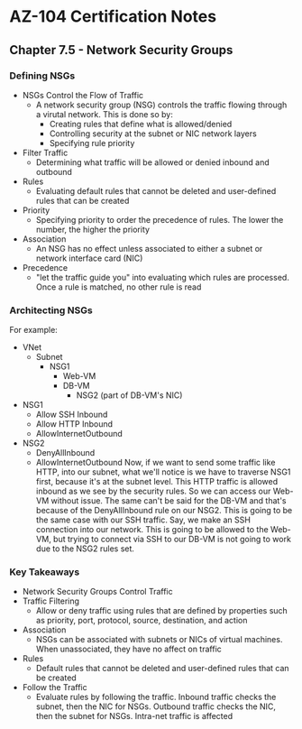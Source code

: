# AZ-104 Certification Notes
## Chapter 7.5 - Network Security Groups

### Defining NSGs
* NSGs Control the Flow of Traffic
	* A network security group (NSG) controls the traffic flowing through a virutal network. This is done so by:
		* Creating rules that define what is allowed/denied
		* Controlling security at the subnet or NIC network layers
		* Specifying rule priority
* Filter Traffic
	* Determining what traffic will be allowed or denied inbound and outbound
* Rules
	* Evaluating default rules that cannot be deleted and user-defined rules that can be created
* Priority
	* Specifying priority to order the precedence of rules. The lower the number, the higher the priority
* Association
	* An NSG has no effect unless associated to either a subnet or network interface card (NIC)
* Precedence
	* "let the traffic guide you" into evaluating which rules are processed. Once a rule is matched, no other rule is read

### Architecting NSGs
For example:
* VNet
	* Subnet
		* NSG1
			* Web-VM
			* DB-VM
				* NSG2 (part of DB-VM's NIC)
* NSG1
	* Allow SSH Inbound
	* Allow HTTP Inbound
	* AllowInternetOutbound
* NSG2
	* DenyAllInbound
	* AllowInternetOutbound
Now, if we want to send some traffic like HTTP, into our subnet, what we'll notice is we have to traverse NSG1 first, because it's at the subnet level. This HTTP traffic is allowed inbound as we see by the security rules. So we can access our Web-VM without issue. The same can't be said for the DB-VM and that's because of the DenyAllInbound rule on our NSG2. This is going to be the same case with our SSH traffic. Say, we make an SSH connection into our network. This is going to be allowed to the Web-VM, but trying to connect via SSH to our DB-VM is not going to work due to the NSG2 rules set.

### Key Takeaways
* Network Security Groups Control Traffic
* Traffic Filtering
	* Allow or deny traffic using rules that are defined by properties such as priority, port, protocol, source, destination, and action
* Association
	* NSGs can be associated with subnets or NICs of virtual machines. When unassociated, they have no affect on traffic
* Rules
	* Default rules that cannot be deleted and user-defined rules that can be created
* Follow the Traffic
	* Evaluate rules by following the traffic. Inbound traffic checks the subnet, then the NIC for NSGs. Outbound traffic checks the NIC, then the subnet for NSGs. Intra-net traffic is affected